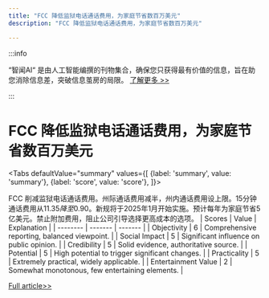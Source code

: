 ```yaml
---
title: "FCC 降低监狱电话通话费用，为家庭节省数百万美元"
description: "FCC 降低监狱电话通话费用，为家庭节省数百万美元"

---
```



:::info

“智闻AI“ 是由人工智能编撰的刊物集合，确保您只获得最有价值的信息，旨在助您消除信息差，突破信息茧房的局限。  [了解更多 >>](/)

:::

# FCC 降低监狱电话通话费用，为家庭节省数百万美元


<Tabs
	defaultValue="summary"
	values={[
	{label: 'summary', value: 'summary'},
	{label: 'score', value: 'score'},
]}>
<TabItem value="summary">


FCC 削减监狱电话通话费用。州际通话费用减半，州内通话费用设上限。15分钟通话费用从$11.35降至$0.90。新规将于2025年1月开始实施。预计每年为家庭节省5亿美元。禁止附加费用，阻止公司引导选择更高成本的选项。
</TabItem>
<TabItem value="score">
	| Scores     | Value   | Explanation |
	| -------- | ------- | ------- |
	| Objectivity  | 6    | Comprehensive reporting, balanced viewpoint.    |
	| Social Impact | 5     | Significant influence on public opinion.    |
	| Credibility    | 5    | Solid evidence, authoritative source.    |
	| Potential    | 5    | High potential to trigger significant changes.    |
	| Practicality    | 5    | Extremely practical, widely applicable.    |
	| Entertainment Value    | 2    | Somewhat monotonous, few entertaining elements.    |
</TabItem>
</Tabs>

[Full article>>](https://mobile.slashdot.org/story/24/07/18/1933215/fcc-closes-final-loopholes-that-keep-prison-phone-prices-exorbitantly-high?utm_source=rss1.0mainlinkanon&utm_medium=feed)
